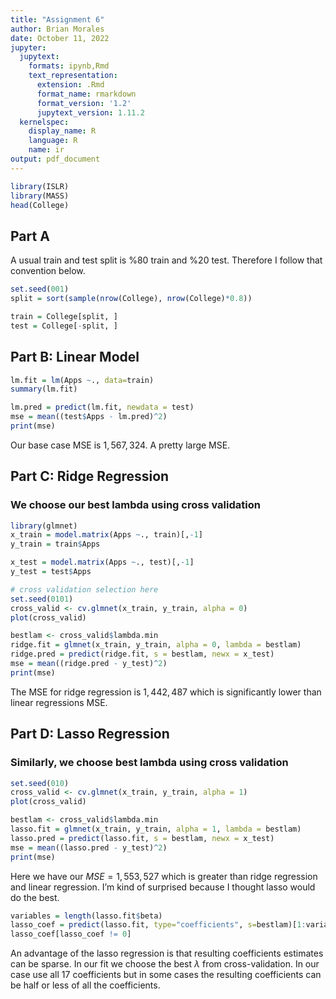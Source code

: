 ```yaml
---
title: "Assignment 6"
author: Brian Morales
date: October 11, 2022
jupyter:
  jupytext:
    formats: ipynb,Rmd
    text_representation:
      extension: .Rmd
      format_name: rmarkdown
      format_version: '1.2'
      jupytext_version: 1.11.2
  kernelspec:
    display_name: R
    language: R
    name: ir
output: pdf_document
---
```


```r
library(ISLR)
library(MASS)
head(College)
```

## Part A

A usual train and test split is $\%80$ train and $\%20$ test. Therefore I follow that convention below.

```r
set.seed(001)
split = sort(sample(nrow(College), nrow(College)*0.8))

train = College[split, ]
test = College[-split, ]
```

## Part B: Linear Model

```r
lm.fit = lm(Apps ~., data=train)
summary(lm.fit)
```

```r
lm.pred = predict(lm.fit, newdata = test)
mse = mean((test$Apps - lm.pred)^2)
print(mse)
```

Our base case MSE is $1,567,324$. A pretty large MSE.

## Part C: Ridge Regression

### We choose our best lambda using cross validation

```r
library(glmnet)
x_train = model.matrix(Apps ~., train)[,-1]
y_train = train$Apps

x_test = model.matrix(Apps ~., test)[,-1]
y_test = test$Apps

# cross validation selection here
set.seed(0101)
cross_valid <- cv.glmnet(x_train, y_train, alpha = 0)
plot(cross_valid)
```

```r
bestlam <- cross_valid$lambda.min
ridge.fit = glmnet(x_train, y_train, alpha = 0, lambda = bestlam)
ridge.pred = predict(ridge.fit, s = bestlam, newx = x_test)
mse = mean((ridge.pred - y_test)^2)
print(mse)
```

The MSE for ridge regression is $1,442,487$ which is significantly lower than linear regressions MSE.

## Part D: Lasso Regression

### Similarly, we choose best lambda using cross validation

```r
set.seed(010)
cross_valid <- cv.glmnet(x_train, y_train, alpha = 1)
plot(cross_valid)
```

```r
bestlam <- cross_valid$lambda.min
lasso.fit = glmnet(x_train, y_train, alpha = 1, lambda = bestlam)
lasso.pred = predict(lasso.fit, s = bestlam, newx = x_test)
mse = mean((lasso.pred - y_test)^2)
print(mse)
```

Here we have our $MSE = 1,553,527$ which is greater than ridge regression and linear regression. I'm kind of surprised because I thought lasso would do the best.

```r
variables = length(lasso.fit$beta)
lasso_coef = predict(lasso.fit, type="coefficients", s=bestlam)[1:variables,]
lasso_coef[lasso_coef != 0]
```

An advantage of the lasso regression is that resulting coefficients estimates can be sparse. In our fit we choose the best $\lambda$ from cross-validation. In our case use all 17 coefficients but in some cases the resulting coefficients can be half or less of all the coefficients.
